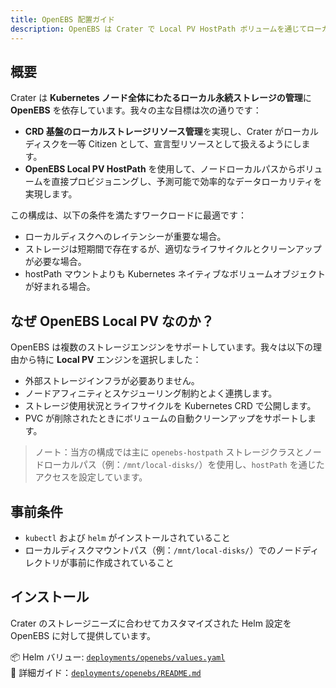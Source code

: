 ```yaml
---
title: OpenEBS 配置ガイド
description: OpenEBS は Crater で Local PV HostPath ボリュームを通じてローカル永続ストレージを管理するために使用され、効率的なノードローカルストレージ管理を可能にします。
---
```


## 概要

Crater は **Kubernetes ノード全体にわたるローカル永続ストレージの管理**に **OpenEBS** を依存しています。我々の主な目標は次の通りです：

- **CRD 基盤のローカルストレージリソース管理**を実現し、Crater がローカルディスクを一等 Citizen として、宣言型リソースとして扱えるようにします。
- **OpenEBS Local PV HostPath** を使用して、ノードローカルパスからボリュームを直接プロビジョニングし、予測可能で効率的なデータローカリティを実現します。

この構成は、以下の条件を満たすワークロードに最適です：
- ローカルディスクへのレイテンシーが重要な場合。
- ストレージは短期間で存在するが、適切なライフサイクルとクリーンアップが必要な場合。
- hostPath マウントよりも Kubernetes ネイティブなボリュームオブジェクトが好まれる場合。

## なぜ OpenEBS Local PV なのか？

OpenEBS は複数のストレージエンジンをサポートしています。我々は以下の理由から特に **Local PV** エンジンを選択しました：

- 外部ストレージインフラが必要ありません。
- ノードアフィニティとスケジューリング制約とよく連携します。
- ストレージ使用状況とライフサイクルを Kubernetes CRD で公開します。
- PVC が削除されたときにボリュームの自動クリーンアップをサポートします。

> ノート：当方の構成では主に `openebs-hostpath` ストレージクラスとノードローカルパス（例：`/mnt/local-disks/`）を使用し、`hostPath` を通じたアクセスを設定しています。

## 事前条件

- `kubectl` および `helm` がインストールされていること
- ローカルディスクマウントパス（例：`/mnt/local-disks/`）でのノードディレクトリが事前に作成されていること

## インストール

Crater のストレージニーズに合わせてカスタマイズされた Helm 設定を OpenEBS に対して提供しています。

📦 Helm バリュー: [`deployments/openebs/values.yaml`](../deployments/openebs/values.yaml)  
📖 詳細ガイド：[`deployments/openebs/README.md`](../deployments/openebs/README.md)